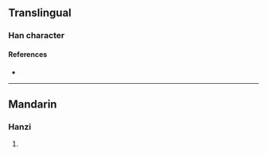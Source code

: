 {{character info/new}}
==Translingual==

===Han character===
{{Han char|rn=86|rad=火|as=08|sn=12|four=|canj=FCIP|ids=⿰火忩}}

====References====
* {{Han ref|kx=0674.090|dkj=19123|dj=1086.030|hdz=32210.030|uh=7127|ud=28967}}

----

==Mandarin==

===Hanzi===
{{cmn-hanzi|pin=[[cōng]] ([[cong1]]), [[rè]] ([[re4]])|wg=ts'ung<sup>1</sup>, je<sup>4</sup>}}

# {{rfdef|cmn|sort=火08}}